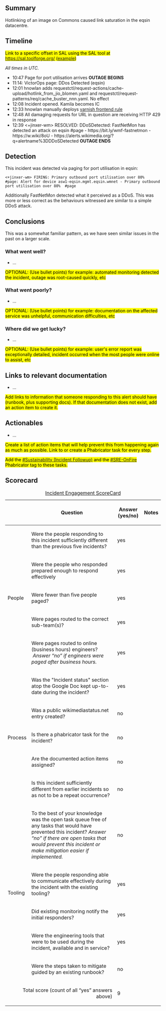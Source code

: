 {{irdoc|status=draft}}

== Summary ==
{{Incident scorecard
| paged-num = 2
| responders-num = 7
| coordinators = kamila_
| start = 2024-05-31 10:47:4
| end = 2024-05-31 12:39:53
| metrics = SLOs exist for Varnish and ATS, but these were still met
| impact = Increase in response times for users using eqsin
}}

Hotlinking of an image on Commons caused link saturation in the eqsin datacentre. 

{{TOC|align=right}}

==Timeline==
<mark>Link to a specific offset in SAL using the SAL tool at https://sal.toolforge.org/ ([https://sal.toolforge.org/production?q=synchronized&d=2012-01-01 example])</mark>

''All times in UTC.''

*10:47 Page for port utilisation arrives  '''OUTAGE BEGINS'''
*11:14: VictorOps page: DDos Detected (eqsin)
*12:01 hnowlan adds requestctl/request-actions/cache-upload/hotlink_from_jio_blomen.yaml and requestctl/request-patterns/req/cache_buster_nnn.yaml. No effect
*12:08 Incident opened. Kamila becomes IC
*12:33 hnowlan manually deploys [[gerrit:c/operations/puppet/+/1037779|varnish frontend rule]] 
*12:48 All damaging requests for URL in question are receiving HTTP 429 in response 
*12:39 <+jinxer-wm> RESOLVED: DDoSDetected: FastNetMon has detected an attack on eqsin #page - <nowiki>https://bit.ly/wmf-fastnetmon</nowiki> - <nowiki>https://w.wiki/8oU</nowiki> - <nowiki>https://alerts.wikimedia.org/?q=alertname%3DDDoSDetected</nowiki> '''OUTAGE ENDS'''

==Detection==
This incident was detected via paging for port utilisation in eqsin: <syntaxhighlight lang="irc">
<+jinxer-wm> FIRING: Primary outbound port utilisation over 80%  #page: Alert for device asw1-eqsin.mgmt.eqsin.wmnet - Primary outbound port utilisation over 80%  #page
</syntaxhighlight>Additionally FastNetMon detected what it perceived as a DDoS. This was more or less correct as the behaviours witnessed are similar to a simple DDoS attack.

==Conclusions ==
This was a somewhat familiar pattern, as we have seen similar issues in the past on a larger scale. 

===What went well?===

* ...

<mark>OPTIONAL: (Use bullet points) for example: automated monitoring detected the incident, outage was root-caused quickly, etc</mark>

===What went poorly?===

* …

<mark>OPTIONAL: (Use bullet points) for example: documentation on the affected service was unhelpful, communication difficulties, etc</mark>

===Where did we get lucky?===

* …

<mark>OPTIONAL: (Use bullet points) for example: user's error report was exceptionally detailed, incident occurred when the most people were online to assist, etc</mark>

==Links to relevant documentation==

* …

<mark>Add links to information that someone responding to this alert should have (runbook, plus supporting docs). If that documentation does not exist, add an action item to create it.</mark>

==Actionables==

* …

<mark>Create a list of action items that will help prevent this from happening again as much as possible. Link to or create a Phabricator task for every step.</mark>

<mark>Add the [[phab:project/view/4758/|#Sustainability (Incident Followup)]] and the [[phab:project/profile/4626/|#SRE-OnFire]]  Phabricator tag to these tasks.</mark>

==Scorecard==


{| class="wikitable"
|+[[Incident Scorecard|Incident Engagement  ScoreCard]]
!
!Question
!Answer
(yes/no)
!Notes
|-
! rowspan="5" |People
|Were the people responding to this incident sufficiently different than the previous five incidents? 
|yes
|
|-
|Were the people who responded prepared enough to respond effectively
|yes
|
|-
|Were fewer than five people paged?
|yes
|
|-
|Were pages routed to the correct sub-team(s)?
|yes
|
|-
|Were pages routed to online (business hours) engineers?  ''Answer “no” if engineers were paged after business hours.''
|yes
|
|-
! rowspan="5" |Process
|Was the "Incident status" section atop the Google Doc kept up-to-date during the incident?
|yes
|
|-
| Was a public wikimediastatus.net entry created? 
|no
|
|-
|Is there a phabricator task for the incident?
|no
|
|-
|Are the documented action items assigned?
|no
|
|-
|Is this incident sufficiently different from earlier incidents so as not to be a repeat occurrence? 
|no
|
|-
! rowspan="5" |Tooling
|To the best of your knowledge was the open task queue free of any tasks that would have prevented this incident? ''Answer “no” if there are''
''open tasks that would prevent this incident or make mitigation easier if implemented.''
|no
|
|-
| Were the people responding able to communicate effectively during the incident with the existing tooling?
|yes
|
|-
|Did existing monitoring notify the initial responders?
|yes
|
|-
|Were the engineering tools that were to be used during the incident, available and in service? 
|yes
|
|-
|Were the steps taken to mitigate guided by an existing runbook?
|no
|
|-
! colspan="2" align="right" |Total score (count of all “yes” answers above)
|9
|
|}